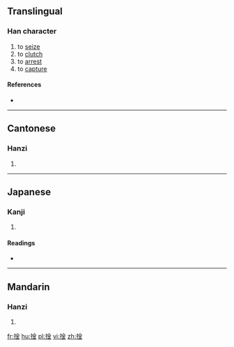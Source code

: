 ==Translingual==

===Han character===
{{Han char|rn=64|rad=手|as=08|sn=11|four=|canj=手金 (QC), X手金 (XQC)|ids=⿰[[扌]][[金]]}}

# to [[seize]]
# to [[clutch]]
# to [[arrest]]
# to [[capture]]

====References====
* {{Han ref|kx=0434.270|dkj=12183|dj=0784.080|hdz=31900.050|uh=6366|ud=25446}}

----

==Cantonese==

===Hanzi===
{{yue-hanzi|jyut=[[kam4]]|y=kam4}}

# {{defn|lang=yue|sort=手08}}

----

==Japanese==

===Kanji===
{{ja-kanji|grade=|rs=手08}}

# {{defn|lang=ja|sort=手08}}

====Readings====
* {{ja-readings|on=[[きん]] (kin), [[ごん]] (gon)|kun=[[かたくとる]] (katakutoru)}}

----

==Mandarin==

===Hanzi===
{{cmn-hanzi|pin=[[qín]] ([[qin2]])|wg=ch'in<sup>2</sup>}}

# {{defn|lang=cmn|sort=手08}}

[[fr:捦]]
[[hu:捦]]
[[pl:捦]]
[[vi:捦]]
[[zh:捦]]
